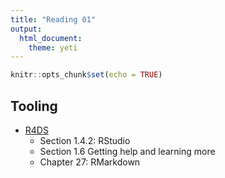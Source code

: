 ```yaml
---
title: "Reading 01"
output: 
  html_document: 
    theme: yeti
---
```


```r
knitr::opts_chunk$set(echo = TRUE)
```

## Tooling

- [R4DS](https://r4ds.had.co.nz/)
  + Section 1.4.2: RStudio
  + Section 1.6 Getting help and learning more
  + Chapter 27: RMarkdown
